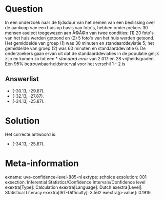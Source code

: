 Question
========

In een onderzoek naar de tijdsduur van het nemen van een beslissing over
de aankoop van een huis op basis van foto\'s, hebben onderzoekers 30
mensen aselect toegewezen aan Ã©Ã©n van twee condities: (1) 20 foto\'s
van het huis werden getoond en (2) 5 foto\'s van het huis werden
getoond. Het gemiddelde van groep (1) was 30 minuten en
standaarddeviatie 5; het gemiddelde van groep (2) was 60 minuten en
standaarddeviatie 6. De onderzoekers gaan ervan uit dat de
standaarddeviaties in de populatie gelijk zijn en komen zo tot een
* *standard error* van 2.017 en 28 vrijheidsgraden. Een 95%
betrouwbaarheidsinterval voor het verschil 1 - 2 is


Answerlist
----------

* (-30.13, -29.87).
* (-32.13, -27.87).
* (-34.13, -25.87).

Solution
========

Het correcte antwoord is: 

* (-34.13, -25.87).

Meta-information
================
exname: uva-confidence-level-885-nl
extype: schoice
exsolution: 001
exsection: Inferential Statistics/Confidence Intervals/Confidence level
exextra[Type]: Calculation
exextra[Language]: Dutch
exextra[Level]: Statistical Literacy
exextra[IRT-Difficulty]: 3.562
exextra[p-value]: 0.1919
